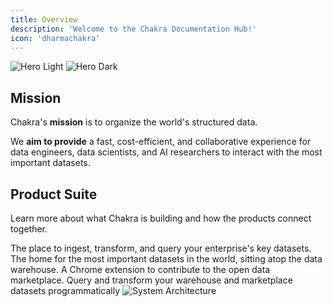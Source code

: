 ```yaml
---
title: Overview
description: 'Welcome to the Chakra Documentation Hub!'
icon: 'dharmachakra'
---
```


<img
  className='block dark:hidden'
  src='/images/hero-light.svg'
  alt='Hero Light'
/>
<img
  className='hidden dark:block'
  src='/images/hero-dark.svg'
  alt='Hero Dark'
/>

## Mission

Chakra's **mission** is to organize the world's structured data.

We **aim to provide** a fast, cost-efficient, and collaborative experience for data engineers, data scientists, and AI researchers to interact with the most important datasets.

## Product Suite

Learn more about what Chakra is building and how the products connect together.

<CardGroup cols={2}>
  <Card title='Data Warehouse' icon='house' href='/datawarehouse'>
    The place to ingest, transform, and query your enterprise's key datasets.
  </Card>
  <Card title='Data Marketplace' icon='code' href='/marketplace'>
    The home for the most important datasets in the world, sitting atop the data
    warehouse.
  </Card>
  <Card title='Data Scout' icon='screwdriver-wrench' href='/node'>
    A Chrome extension to contribute to the open data marketplace.
  </Card>
  <Card title='API Docs' icon='code' href='/api-reference'>
    Query and transform your warehouse and marketplace datasets programmatically
  </Card>
</CardGroup>

<img src='/images/system.svg' alt='System Architecture' subtitle='test' />
